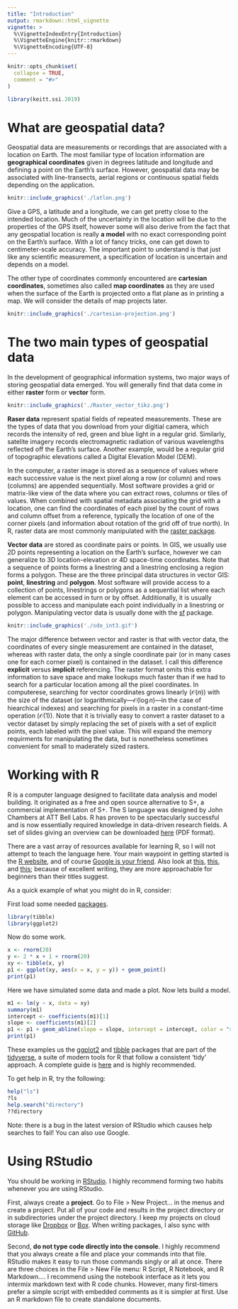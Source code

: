 ```yaml
---
title: "Introduction"
output: rmarkdown::html_vignette
vignette: >
  %\VignetteIndexEntry{Introduction}
  %\VignetteEngine{knitr::rmarkdown}
  %\VignetteEncoding{UTF-8}
---
```


<!--
f you are reading this document in raw form, it it written in rmarkdown.
See https://rmarkdown.rstudio.com/
-->

```r
knitr::opts_chunk$set(
  collapse = TRUE,
  comment = "#>"
)
```

```r
library(keitt.ssi.2019)
```

# What are geospatial data?

Geospatial data are measurements or recordings that are associated with a location on Earth. The most familiar type of location information are **geographical coordinates** given in degrees latitude and longitude and defining a point on the Earth's surface. However, geospatial data may be associated with line-transects, aerial regions or continuous spatial fields depending on the application.

```r
knitr::include_graphics('./latlon.png')
```

Give a GPS, a latitude and a longitude, we can get pretty close to the intended location. Much of the uncertainty in the location will be due to the properties of the GPS itself, however some will also derive from the fact that any geospatial location is really **a model** with no exact corresponding point on the Earth's surface. With a lot of fancy tricks, one can get down to centimeter-scale accuracy. The important point to understand is that just like any scientific measurement, a specification of location is uncertain and depends on a model.

The other type of coordinates commonly encountered are **cartesian coordinates**, sometimes also called **map coordinates** as they are used when the surface of the Earth is projected onto a flat plane as in printing a map. We will consider the details of map projects later.

```r
knitr::include_graphics('./cartesian-projection.png')
```

# The two main types of geospatial data

In the development of geographical information systems, two major ways of storing geospatial data emerged. You will generally find that data come in either **raster** form or **vector** form.

```r
knitr::include_graphics('./Raster_vector_tikz.png')
```

**Raser data** represent spatial fields of repeated measurements. These are the types of data that you download from your digitial camera, which records the intensity of red, green and blue light in a regular grid. Similarly, satelite imagery records electromagnetic radiation of various wavelengths reflected off the Earth's surface. Another example, would be a regular grid of topographic elevations called a Digital Elevation Model (DEM).

In the computer, a raster image is stored as a sequence of values where each successive value is the next pixel along a row (or column) and rows (columns) are appended sequentially. Most software provides a grid or matrix-like view of the data where you can extract rows, columns or tiles of values. When combined with spatial metadata associating the grid with a location, one can find the coordinates of each pixel by the count of rows and column offset from a reference, typically the location of one of the corner pixels (and information about rotation of the grid off of true north). In R, raster data are most commonly manipulated with the [raster package](https://cran.r-project.org/package=raster).

**Vector data** are stored as coordinate pairs or points. In GIS, we usually use 2D points representing a location on the Earth's surface, however we can generalize to 3D location-elevation or 4D space-time coordinates. Note that a sequence of points forms a linestring and a linestring enclosing a region forms a polygon. These are the three principal data structures in vector GIS: **point**, **linestring** and **polygon**. Most software will provide access to a collection of points, linestrings or polygons as a sequential list where each element can be accessed in turn or by offset. Additionally, it is usually possible to access and manipulate each point individually in a linestring or polygon. Manipulating vector data is usually done with the [sf](https://cran.r-project.org/package=sf) package.

```r
knitr::include_graphics('./sdo_int3.gif')
```

The major difference between vector and raster is that with vector data, the coordinates of every single measurement are contained in the dataset, whereas with raster data, the only a single coordinate pair (or in many cases one for each corner pixel) is contained in the dataset. I call this difference **explicit** versus **implicit** referencing. The raster format omits this extra information to save space and make lookups much faster than if we had to search for a particular location among all the pixel coordinates. In computerese, searching for vector coordinates grows linearly ($\mathcal{O}(n)$) with the size of the dataset (or logarithmically---$\mathcal{O}(\log n)$---in the case of hiearchical indexes) and searching for pixels in a raster in a constant-time operation ($\mathcal{O}(1)$). Note that it is trivially easy to convert a raster dataset to a vector dataset by simply replacing the set of pixels with a set of explicit points, each labeled with the pixel value. This will expand the memory requirments for manipulating the data, but is nonetheless sometimes convenient for small to maderately sized rasters.

# Working with R

R is a computer language designed to facilitate data analysis and model building. It originated as a free and open source alternative to S+, a commercial implementation of S+. The S language was designed by John Chambers at ATT Bell Labs. R has proven to be spectacularly successful and is now essentially required knowledge in data-driven research fields. A set of slides giving an overview can be downloaded [here](https://www.stat.auckland.ac.nz/~ihaka/downloads/Massey.pdf) (PDF format).

There are a vast array of resources available for learning R, so I will not attempt to teach the language here. Your main waypoint in getting started is the [R website](http://www.r-project.org), and of course [Google is your friend](http://www.google.com/search?q=r+tutorial). Also look at [this](https://r4ds.had.co.nz/), [this](http://r-pkgs.had.co.nz/), and [this](http://adv-r.had.co.nz/); because of excellent writing, they are more approachable for beginners than their titles suggest.

As a quick example of what you might do in R, consider:

First load some needed [packages](https://cran.r-project.org/web/packages/).

```r
library(tibble)
library(ggplot2)
```

Now do some work.

```r
x <- rnorm(20)
y <- 2 * x + 1 + rnorm(20)
xy <- tibble(x, y)
p1 <- ggplot(xy, aes(x = x, y = y)) + geom_point()
print(p1)
```

Here we have simulated some data and made a plot. Now lets build a model.

```r
m1 <- lm(y ~ x, data = xy)
summary(m1)
intercept <- coefficients(m1)[1]
slope <- coefficients(m1)[2]
p1 <- p1 + geom_abline(slope = slope, intercept = intercept, color = "steelblue")
print(p1)
```

These examples us the [ggplot2](https://ggplot2.tidyverse.org/) and [tibble](https://tibble.tidyverse.org/) packages that are part of the [tidyverse](https://www.tidyverse.org/), a suite of modern tools for R that follow a consistent 'tidy' approach. A complete guide is [here](https://r4ds.had.co.nz/) and is highly recommended.

To get help in R, try the following:

```r
help("ls")
?ls
help.search("directory")
??directory
```

Note: there is a bug in the latest version of RStudio which causes help searches to fail! You can also use Google.

# Using RStudio

You should be working in [RStudio](https://www.rstudio.com/products/RStudio/). I highly recommend forming two habits whenever you are using RStudio.

First, always create a **project**. Go to File > New Project... in the menus and create a project. Put all of your code and results in the project directory or in subdirectories under the project directory. I keep my projects on cloud storage like [Dropbox](https://www.dropbox.com/) or [Box](https://www.box.com/). When writing packages, I also sync with [GitHub](https://github.com/).

Second, **do not type code directly into the console**. I highly recommend that you always create a file and place your commands into that file. RStudio makes it easy to run those commands singly or all at once. There are three choices in the File > New File menu: R Script, R Notebook, and R Markdown.... I recommend using the notebook interface as it lets you intermix markdown text with R code chunks. However, many first-timers prefer a simple script with embedded comments as it is simpler at first. Use an R markdown file to create standalone documents.

